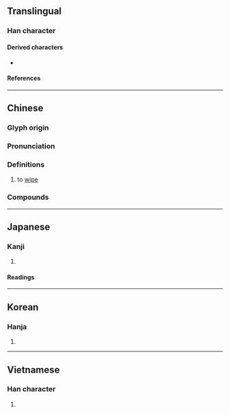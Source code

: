 {{character info}}
==Translingual==

===Han character===
{{Han char|rn=64|rad=手|as=06|sn=9|four=53040|canj=QIPM|ids=⿰扌式}}

====Derived characters====
* {{l|mul|[[𢁊]]}}

====References====
{{Han ref|kx=0427.200|dkj=11989|dj=0776.170|hdz=31865.030|uh=62ED}}

----

==Chinese==
{{zh-forms}}

===Glyph origin===
{{Han etym}}

===Pronunciation===
{{zh-pron
|m=shì
|c=sik1
|h=pfs=chhu̍t
|mn=qz:siak/xm,zz:sek/chhit
|mn_note=siak/sek - literary; chhit - vernacular
|mn-t=sêg4/cig4
|mn-t_note=cig4 - vernacular (俗)
|mc=y
|oc=y
|cat=v
}}

===Definitions===
{{zh-hanzi}}

# to [[wipe]]

===Compounds===
{{zh-der|傾耳拭目|拭目以俟|拭目|拂拭|拭目以待|擦拭|拭淚|拭目而待|洗拭|拭目而觀|抆拭|抹拭|拭目傾耳|拭目以觀|膏脣拭舌|舔拭|拭去}}

----

==Japanese==

===Kanji===
{{ja-kanji|grade=|rs=手06}}

# {{rfdef|ja|sort=手06}}

====Readings====
{{ja-readings
|goon=しき
|kanon=しょく
|kun=ぬぐ-う, ふ-く
}}

----

==Korean==

===Hanja===
{{ko-hanja|hangeul=식|eumhun=|rv=sik|mr=sik|y=sik}}

# {{rfdef|ko|sort=手06}}

----

==Vietnamese==

===Han character===
{{vi-hantu|rị|rs=手06}}

# {{rfdef|vi|sort=手06}}